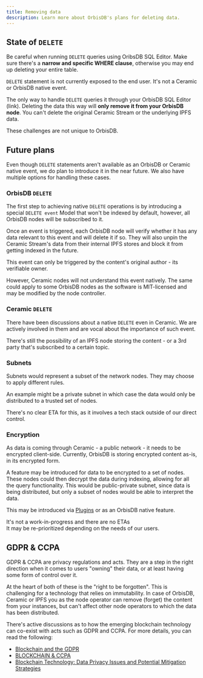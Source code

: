 ```yaml
---
title: Removing data
description: Learn more about OrbisDB's plans for deleting data.
---
```


## State of `DELETE`

<Callout type="warning">

Be careful when running `DELETE` queries using OribsDB SQL Editor. Make sure there's a **narrow and
specific WHERE clause**, otherwise you may end up deleting your entire table.

</Callout>

`DELETE` statement is not currently exposed to the end user. It's not a Ceramic or OrbisDB native
event.

The only way to handle `DELETE` queries it through your OrbisDB SQL Editor (link). Deleting the data
this way will **only remove it from your OrbisDB node**. You can't delete the original Ceramic
Stream or the underlying IPFS data.

These challenges are not unique to OrbisDB.

## Future plans

Even though `DELETE` statements aren't available as an OrbisDB or Ceramic native event, we do plan
to introduce it in the near future. We also have multiple options for handling these cases.

### OrbisDB `DELETE`

The first step to achieving native `DELETE` operations is by introducing a special `DELETE event`
Model that won't be indexed by default, however, all OrbisDB nodes will be subscribed to it.

Once an event is triggered, each OrbisDB node will verify whether it has any data relevant to this
event and will delete it if so. They will also unpin the Ceramic Stream's data from their internal
IPFS stores and block it from getting indexed in the future.

This event can only be triggered by the content's original author - its verifiable owner.

However, Ceramic nodes will not understand this event natively. The same could apply to some OrbisDB
nodes as the software is MIT-licensed and may be modified by the node controller.

### Ceramic `DELETE`

There have been discussions about a native `DELETE` even in Ceramic. We are actively involved in
them and are vocal about the importance of such event.

There's still the possibility of an IPFS node storing the content - or a 3rd party that's subscribed
to a certain topic.

### Subnets

Subnets would represent a subset of the network nodes. They may choose to apply different rules.

An example might be a private subnet in which case the data would only be distributed to a trusted
set of nodes.

There's no clear ETA for this, as it involves a tech stack outside of our direct control.

### Encryption

As data is coming through Ceramic - a public network - it needs to be encrypted client-side.
Currently, OrbisDB is storing encrypted content as-is, in its encrypted form.

A feature may be introduced for data to be encrypted to a set of nodes. These nodes could then
decrypt the data during indexing, allowing for all the query functionality. This would be
public-private subnet, since data is being distributed, but only a subset of nodes would be able to
interpret the data.

This may be introduced via [Plugins](/databases/orbisdb-plugins) or as an OrbisDB native feature.

It's not a work-in-progress and there are no ETAs\
It may be re-prioritized depending on the needs of our users.

## GDPR & CCPA

GDPR & CCPA are privacy regulations and acts. They are a step in the right direction when it comes
to users "owning" their data, or at least having some form of control over it.

At the heart of both of these is the "right to be forgotten". This is challenging for a technology
that relies on immutability. In case of OrbisDB, Ceramic or IPFS you as the node operator can remove
(forget) the content from your instances, but can't affect other node operators to which the data
has been distributed.

There's active discussions as to how the emerging blockchain technology can co-exist with acts such
as GDPR and CCPA. For more details, you can read the following:

- [Blockchain and the GDPR](<https://www.europarl.europa.eu/RegData/etudes/STUD/2019/634445/EPRS_STU(2019)634445_EN.pdf>)
- [BLOCKCHAIN & CCPA](https://digitalcommons.law.scu.edu/cgi/viewcontent.cgi?article=1667&context=chtlj)
- [Blockchain Technology: Data Privacy Issues and Potential Mitigation Strategies](https://www.davispolk.com/sites/default/files/blockchain_technology_data_privacy_issues_and_potential_mitigation_strategies_w-021-8235.pdf)
